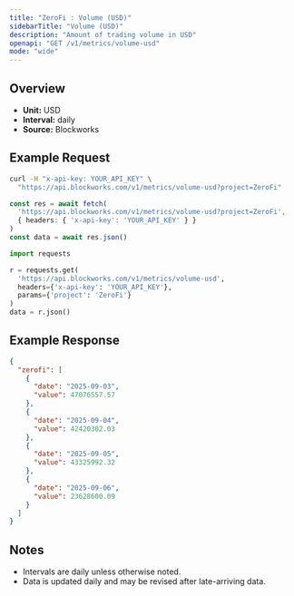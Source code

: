 ```yaml
---
title: "ZeroFi : Volume (USD)"
sidebarTitle: "Volume (USD)"
description: "Amount of trading volume in USD"
openapi: "GET /v1/metrics/volume-usd"
mode: "wide"
---
```


## Overview

- **Unit:** USD
- **Interval:** daily
- **Source:** Blockworks

## Example Request

<CodeGroup>

```bash cURL
curl -H "x-api-key: YOUR_API_KEY" \
  "https://api.blockworks.com/v1/metrics/volume-usd?project=ZeroFi"
```

```typescript TypeScript
const res = await fetch(
  'https://api.blockworks.com/v1/metrics/volume-usd?project=ZeroFi',
  { headers: { 'x-api-key': 'YOUR_API_KEY' } }
)
const data = await res.json()
```

```python Python
import requests

r = requests.get(
  'https://api.blockworks.com/v1/metrics/volume-usd',
  headers={'x-api-key': 'YOUR_API_KEY'},
  params={'project': 'ZeroFi'}
)
data = r.json()
```

</CodeGroup>

## Example Response

```json
{
  "zerofi": [
    {
      "date": "2025-09-03",
      "value": 47076557.57
    },
    {
      "date": "2025-09-04",
      "value": 42420302.03
    },
    {
      "date": "2025-09-05",
      "value": 43325992.32
    },
    {
      "date": "2025-09-06",
      "value": 23628600.09
    }
  ]
}
```

## Notes
- Intervals are daily unless otherwise noted.
- Data is updated daily and may be revised after late-arriving data.
